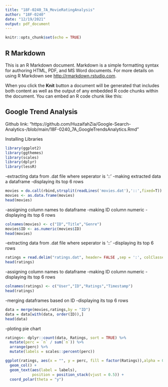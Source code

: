 ```yaml
---
title: "18F-0240_7A_MovieRatingAnalysis"
author: "18F-0240"
date: "12/19/2021"
output: pdf_document
---
```


```r
knitr::opts_chunk$set(echo = TRUE)
```

## R Markdown

This is an R Markdown document. Markdown is a simple formatting syntax for authoring HTML, PDF, and MS Word documents. For more details on using R Markdown see <http://rmarkdown.rstudio.com>.

When you click the **Knit** button a document will be generated that includes both content as well as the output of any embedded R code chunks within the document. You can embed an R code chunk like this:

## Google Trend Analysis
Github link: "https://github.com/HuzaifahZia/Google-Search-Analytics-/blob/main/18F-0240_7A_GoogleTrendsAnalytics.Rmd"

Installing Libraries
```r
library(ggplot2)
library(ggthemes)
library(scales)
library(dplyr)
library(lessR)
```

-extracting data from .dat file where seperator is '::'
-making extracted data a dataframe
-displaying its top 6 rows
```r
movies = do.call(rbind,strsplit(readLines('movies.dat'),'::',fixed=T))
movies <- as.data.frame(movies)
head(movies)
```

-assigning column names to dataframe
-making ID column numeric
-displaying its top 6 rows
```r
colnames(movies) <- c("ID","Title","Genre")
movies$ID <- as.numeric(movies$ID)
head(movies)
```

-extracting data from .dat file where seperator is '::'
-displaying its top 6 rows
```r
ratings = read.delim("ratings.dat", header= FALSE ,sep = ':', colClasses = c(NA, "NULL"))
head(ratings)
```
-assigning column names to dataframe
-making ID column numeric
-displaying its top 6 rows
```r
colnames(ratings) <- c("User","ID","Ratings","Timestamp")
head(ratings)
```

-merging dataframes based on ID
-displaying its top 6 rows
```r
data = merge(movies,ratings,by = "ID")
data = data[with(data, order(ID)),]
head(data)
```

-ploting pie chart
```r
ratings<- dplyr::count(data, Ratings, sort = TRUE) %>% 
  mutate(perc = `n` / sum(`n`)) %>% 
  arrange(perc) %>%
  mutate(labels = scales::percent(perc))

ggplot(ratings, aes(x = "", y = perc, fill = factor(Ratings)),alpha = 0.8) +
  geom_col() +
  geom_text(aes(label = labels),
            position = position_stack(vjust = 0.5)) +
  coord_polar(theta = "y")
```

